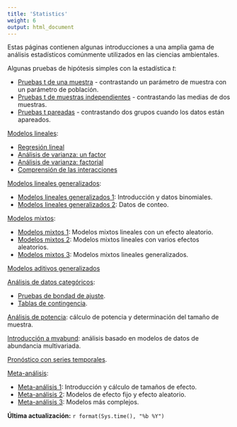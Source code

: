 ```yaml
---
title: 'Statistics'
weight: 6
output: html_document
---
```


Estas páginas contienen algunas introducciones a una amplia gama de análisis estadísticos comúnmente utilizados en las ciencias ambientales.

Algunas pruebas de hipótesis simples con la estadística *t*:

* [Pruebas t de una muestra](t-tests/one-sample-t-test) - contrastando un parámetro de muestra con un parámetro de población.
* [Pruebas t de muestras independientes](t-tests/two-sample-t-test) - contrastando las medias de dos muestras.
* [Pruebas t pareadas](t-tests/paired-t-test) - contrastando dos grupos cuando los datos están apareados.

[Modelos lineales](linear-models):

* [Regresión lineal](linear-models/linear-regression)
* [Análisis de varianza: un factor](linear-models/anova/anova-single/)
* [Análisis de varianza: factorial](linear-models/anova/anova-factorial/)
* [Comprensión de las interacciones](linear-models/interactions)

[Modelos lineales generalizados](glms):

* [Modelos lineales generalizados 1](glms/glm-1): Introducción y datos binomiales.
* [Modelos lineales generalizados 2](glms/glm-2): Datos de conteo.

[Modelos mixtos](mixed-models):

* [Modelos mixtos 1](mixed-models/mixed-model-1): Modelos mixtos lineales con un efecto aleatorio.
* [Modelos mixtos 2](mixed-models/mixed-model-2): Modelos mixtos lineales con varios efectos aleatorios.
* [Modelos mixtos 3](mixed-models/mixed-model-3): Modelos mixtos lineales generalizados.

[Modelos aditivos generalizados](gams)

[Análisis de datos categóricos](categorical):

* [Pruebas de bondad de ajuste](categorical/goodness-of-fit).
* [Tablas de contingencia](categorical/contingency-tables).

[Análisis de potencia](power-analysis): cálculo de potencia y determinación del tamaño de muestra.

[Introducción a mvabund](mvabund): análisis basado en modelos de datos de abundancia multivariada.

[Pronóstico con series temporales](time-series).

[Meta-análisis](meta-analysis):

* [Meta-análisis 1](meta-analysis/meta-analysis-1): Introducción y cálculo de tamaños de efecto.
* [Meta-análisis 2](meta-analysis/meta-analysis-2): Modelos de efecto fijo y efecto aleatorio.
* [Meta-análisis 3](meta-analysis/meta-analysis-3): Modelos más complejos.

**Última actualización:** `r format(Sys.time(), "%b %Y")`
